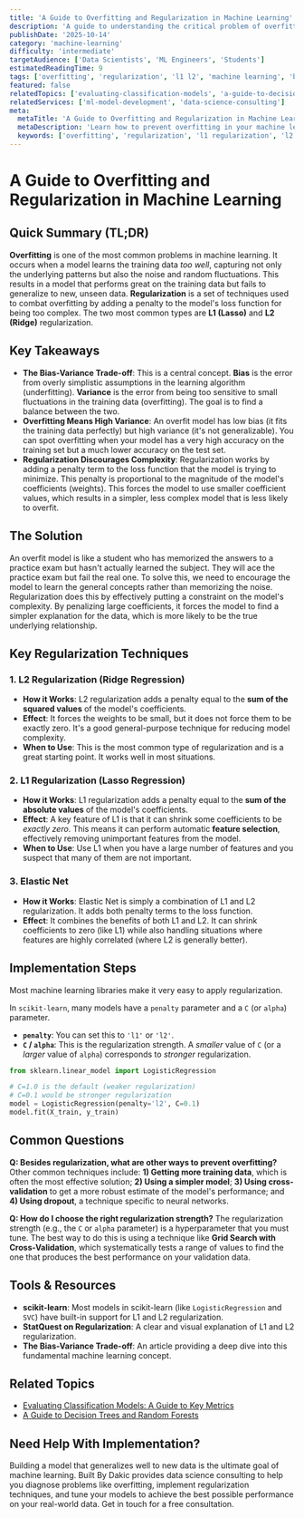 ```yaml
---
title: 'A Guide to Overfitting and Regularization in Machine Learning'
description: 'A guide to understanding the critical problem of overfitting in machine learning and how to combat it using regularization techniques like L1 and L2.'
publishDate: '2025-10-14'
category: 'machine-learning'
difficulty: 'intermediate'
targetAudience: ['Data Scientists', 'ML Engineers', 'Students']
estimatedReadingTime: 9
tags: ['overfitting', 'regularization', 'l1 l2', 'machine learning', 'bias-variance']
featured: false
relatedTopics: ['evaluating-classification-models', 'a-guide-to-decision-trees-and-random-forests']
relatedServices: ['ml-model-development', 'data-science-consulting']
meta:
  metaTitle: 'A Guide to Overfitting and Regularization in Machine Learning'
  metaDescription: 'Learn how to prevent overfitting in your machine learning models. This guide explains the bias-variance trade-off and regularization techniques like L1 and L2.'
  keywords: ['overfitting', 'regularization', 'l1 regularization', 'l2 regularization', 'bias-variance tradeoff']
---
```


# A Guide to Overfitting and Regularization in Machine Learning

## Quick Summary (TL;DR)

**Overfitting** is one of the most common problems in machine learning. It occurs when a model learns the training data _too well_, capturing not only the underlying patterns but also the noise and random fluctuations. This results in a model that performs great on the training data but fails to generalize to new, unseen data. **Regularization** is a set of techniques used to combat overfitting by adding a penalty to the model's loss function for being too complex. The two most common types are **L1 (Lasso)** and **L2 (Ridge)** regularization.

## Key Takeaways

- **The Bias-Variance Trade-off**: This is a central concept. **Bias** is the error from overly simplistic assumptions in the learning algorithm (underfitting). **Variance** is the error from being too sensitive to small fluctuations in the training data (overfitting). The goal is to find a balance between the two.
- **Overfitting Means High Variance**: An overfit model has low bias (it fits the training data perfectly) but high variance (it's not generalizable). You can spot overfitting when your model has a very high accuracy on the training set but a much lower accuracy on the test set.
- **Regularization Discourages Complexity**: Regularization works by adding a penalty term to the loss function that the model is trying to minimize. This penalty is proportional to the magnitude of the model's coefficients (weights). This forces the model to use smaller coefficient values, which results in a simpler, less complex model that is less likely to overfit.

## The Solution

An overfit model is like a student who has memorized the answers to a practice exam but hasn't actually learned the subject. They will ace the practice exam but fail the real one. To solve this, we need to encourage the model to learn the general concepts rather than memorizing the noise. Regularization does this by effectively putting a constraint on the model's complexity. By penalizing large coefficients, it forces the model to find a simpler explanation for the data, which is more likely to be the true underlying relationship.

## Key Regularization Techniques

### 1. L2 Regularization (Ridge Regression)

- **How it Works**: L2 regularization adds a penalty equal to the **sum of the squared values** of the model's coefficients.
- **Effect**: It forces the weights to be small, but it does not force them to be exactly zero. It's a good general-purpose technique for reducing model complexity.
- **When to Use**: This is the most common type of regularization and is a great starting point. It works well in most situations.

### 2. L1 Regularization (Lasso Regression)

- **How it Works**: L1 regularization adds a penalty equal to the **sum of the absolute values** of the model's coefficients.
- **Effect**: A key feature of L1 is that it can shrink some coefficients to be _exactly zero_. This means it can perform automatic **feature selection**, effectively removing unimportant features from the model.
- **When to Use**: Use L1 when you have a large number of features and you suspect that many of them are not important.

### 3. Elastic Net

- **How it Works**: Elastic Net is simply a combination of L1 and L2 regularization. It adds both penalty terms to the loss function.
- **Effect**: It combines the benefits of both L1 and L2. It can shrink coefficients to zero (like L1) while also handling situations where features are highly correlated (where L2 is generally better).

## Implementation Steps

Most machine learning libraries make it very easy to apply regularization.

In `scikit-learn`, many models have a `penalty` parameter and a `C` (or `alpha`) parameter.

- **`penalty`**: You can set this to `'l1'` or `'l2'`.
- **`C` / `alpha`**: This is the regularization strength. A _smaller_ value of `C` (or a _larger_ value of `alpha`) corresponds to _stronger_ regularization.

```python
from sklearn.linear_model import LogisticRegression

# C=1.0 is the default (weaker regularization)
# C=0.1 would be stronger regularization
model = LogisticRegression(penalty='l2', C=0.1)
model.fit(X_train, y_train)
```

## Common Questions

**Q: Besides regularization, what are other ways to prevent overfitting?**
Other common techniques include: **1) Getting more training data**, which is often the most effective solution; **2) Using a simpler model**; **3) Using cross-validation** to get a more robust estimate of the model's performance; and **4) Using dropout**, a technique specific to neural networks.

**Q: How do I choose the right regularization strength?**
The regularization strength (e.g., the `C` or `alpha` parameter) is a hyperparameter that you must tune. The best way to do this is using a technique like **Grid Search with Cross-Validation**, which systematically tests a range of values to find the one that produces the best performance on your validation data.

## Tools & Resources

- **scikit-learn**: Most models in scikit-learn (like `LogisticRegression` and `SVC`) have built-in support for L1 and L2 regularization.
- **StatQuest on Regularization**: A clear and visual explanation of L1 and L2 regularization.
- **The Bias-Variance Trade-off**: An article providing a deep dive into this fundamental machine learning concept.

## Related Topics

- [Evaluating Classification Models: A Guide to Key Metrics](/category/machine-learning/evaluating-classification-models)
- [A Guide to Decision Trees and Random Forests](/category/machine-learning/a-guide-to-decision-trees-and-random-forests)

## Need Help With Implementation?

Building a model that generalizes well to new data is the ultimate goal of machine learning. Built By Dakic provides data science consulting to help you diagnose problems like overfitting, implement regularization techniques, and tune your models to achieve the best possible performance on your real-world data. Get in touch for a free consultation.
